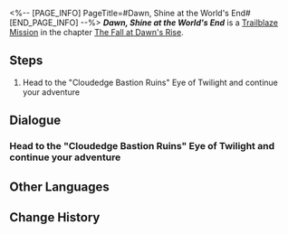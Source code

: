 <%-- [PAGE_INFO]
PageTitle=#Dawn, Shine at the World's End#
[END_PAGE_INFO] --%>
{{Stub|Dialogue.}}
{{Mission Infobox
|id            = 1040414
|title         = 
|image         = Mission Dawn, Shine at the World's End.png{{subst:void|<!--$UPLOAD:<<SpriteOutput/Chronicle/1040414.png>-<Mission Dawn, Shine at the World's End.png>-<Fate's Atlas Images>>-->}}
|type          = Trailblaze
|event_name    = 
|chapter       = The Fall at Dawn's Rise
|requirements  = [[Trailblaze Mission]] ''[[Slate, Why Neglect That Light's Shade]]'' completed
|summary       = With Cipher's death, the Dawn Device, sustained by her lies, goes silent and dark. Okhema plunges into eternal night, overrun by beasts of the black tide. Hyacine departs first to assume divine authority at the Vortex of Genesis, bidding the group farewell. You rush back to aid Okhema, confronting the Flame Reaver once more. Despite reinforcements from Mydei and Castorice, the enemy presses forward. Dan Heng holds the line, allowing you and Phainon to advance, and Phainon reveals a plan to send you and Dan Heng home, entrusting guards to escort you from the city. Zagreus, who long masqueraded as the Spirithief, hands Phainon Kephale's Coreflame which Cipher entrusted to him, vanishing with glee as his scheme succeeds. Finally, Phainon alone ventures to the Vortex of Genesis to complete Era Nova.
|characters    = Trailblazer
|startLocation = [[Amphoreus]] - [["Cloudedge Bastion Ruins" Eye of Twilight]]
|world         = Amphoreus
|area          = "Cloudedge Bastion Ruins" Eye of Twilight
|prev          = Slate, Why Neglect That Light's Shade
|next          = ???
|rewards       = Trailblaze EXP*1,400; Stellar Jade*180; Traveler's Guide*12; Refined Aether*12; Celestial Ambrosia*560; Lightless Dawncloud*1 { text = ''Lightless Dawncloud'' }; Credit*180,000
}}
'''''Dawn, Shine at the World's End''''' is a [[Trailblaze Mission]] in the chapter [[The Fall at Dawn's Rise]].

==Steps==
# Head to the "Cloudedge Bastion Ruins" Eye of Twilight and continue your adventure

<!--
==Gameplay Notes==

--><!--
==Trial Character==

-->
==Dialogue==
{{Stub Dialogue}}
===Head to the "Cloudedge Bastion Ruins" Eye of Twilight and continue your adventure{{subst:void|<!--104041401-->}}===
{{Mission Description|type=trailblaze|location="Cloudedge Bastion Ruins" Eye of Twilight|At the moment of Seliose's defeat, both Hyacine and Mem sensed a strange happening in Okhema at the same time. Our window of consideration is narrowing by the second.}}
{{Dialogue Start}}
:{{tx}}
{{Dialogue End}}

==Other Languages==
{{Other Languages
|en   = Dawn, Shine at the World's End
|zhs  = 黎明啊，执耀于全世之终
|zht  = 黎明啊，執耀於全世之終
|ja   = 黎明よ、万象の終焉に輝きを
|ko   = 여명이여, 세계의 끝에서 빛나 주오
|es   = Amanecer, brilla en el fin del mundo
|fr   = Aube, rayonne au bout du monde
|ru   = О рассвет, озари конец мира
|th   = รุ่งอรุณเอ๋ย จงสาดส่องจุดจบของโลก
|vi   = Hỡi bình minh, hãy thắp sáng nơi tận cùng thế giới
|de   = O Morgenröte, du wirst über die Welt herrschen
|id   = Fajar, Bersinar di Akhir Dunia
|pt   = Aurora, Brilhe no Fim do Mundo
}}

==Change History==
{{Change History|3.3}}
